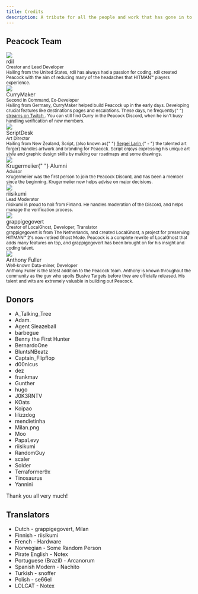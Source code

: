 ```yaml
---
title: Credits
description: A tribute for all the people and work that has gone in to making Peacock possible.
---
```


## Peacock Team

<div className="card">
    <div className="card__header">
        <div className="avatar">
            <img className="avatar__photo" src="/img/people/rdil.png" />
            <div className="avatar__intro">
                <div className="avatar__name">rdil</div>
                <small className="avatar__subtitle">
                    Creator and Lead Developer
                </small>
            </div>
        </div>
    </div>
    <div className="card__body">
        <small>
            Hailing from the United States, rdil has always had a passion for
            coding. rdil created Peacock with the aim of reducing many of the
            headaches that HITMAN&trade; players experience.
        </small>
    </div>
</div>

<div className="card">
    <div className="card__header">
        <div className="avatar">
            <img className="avatar__photo" src="/img/people/currymaker.png" />
            <div className="avatar__intro">
                <div className="avatar__name">CurryMaker</div>
                <small className="avatar__subtitle">
                    Second in Command, Ex-Developer
                </small>
            </div>
        </div>
    </div>
    <div className="card__body">
        <small>
            Hailing from Germany, CurryMaker helped build Peacock up in the
            early days. Developing crucial features like destinations pages and
            escalations. These days, he frequently{" "}
            <a
                href="https://twitch.tv/CurryMakerTV"
                target="_blank"
                rel="noopener noreferrer"
            >
                streams on Twitch
            </a>
            . You can still find Curry in the Peacock Discord, when he isn't busy
            handling verification of new members.
        </small>
    </div>
</div>

<div className="card">
    <div className="card__header">
        <div className="avatar">
            <img className="avatar__photo" src="/img/people/scriptdesk.png" />
            <div className="avatar__intro">
                <div className="avatar__name">ScriptDesk</div>
                <small className="avatar__subtitle">Art Director</small>
            </div>
        </div>
    </div>
    <div className="card__body">
        <small>
            Hailing from New Zealand, Script, (also known as{" "}
            <a
                href="https://hitman.fandom.com/wiki/Sergei_Larin"
                target="_blank"
                rel="noopener noreferrer"
            >
                Sergei Larin
            </a>
            {" - "}
            the talented art forger) handles artwork and branding for Peacock.
            Script enjoys expressing his unique art style and graphic design
            skills by making our roadmaps and some drawings.
        </small>
    </div>
</div>

<div className="card">
    <div className="card__header">
        <div className="avatar">
            <img className="avatar__photo" src="/img/people/krugermeiier.png" />
            <div className="avatar__intro">
                <div className="avatar__name">
                    Krugermeiier{" "}
                    <span className="badge badge--secondary">Alumni</span>
                </div>
                <small className="avatar__subtitle">Advisor</small>
            </div>
        </div>
    </div>
    <div className="card__body">
        <small>
            Krugermeiier was the first person to join the Peacock Discord, and
            has been a member since the beginning. Krugermeiier now helps advise
            on major decisions.
        </small>
    </div>
</div>

<div className="card">
    <div className="card__header">
        <div className="avatar">
            <img className="avatar__photo" src="/img/people/riisikumi.png" />
            <div className="avatar__intro">
                <div className="avatar__name">riisikumi</div>
                <small className="avatar__subtitle">Lead Moderator</small>
            </div>
        </div>
    </div>
    <div className="card__body">
        <small>
            riisikumi is proud to hail from Finland. He handles moderation of
            the Discord, and helps manage the verification process.
        </small>
    </div>
</div>

<div className="card">
    <div className="card__header">
        <div className="avatar">
            <img
                className="avatar__photo"
                src="/img/people/grappigegovert.png"
            />
            <div className="avatar__intro">
                <div className="avatar__name">grappigegovert</div>
                <small className="avatar__subtitle">
                    Creator of LocalGhost, Developer, Translator
                </small>
            </div>
        </div>
    </div>
    <div className="card__body">
        <small>
            grappigegovert is from The Netherlands, and created LocalGhost, a
            project for preserving HITMAN&trade; 2's now-retired Ghost Mode.
            Peacock is a complete rewrite of LocalGhost that adds many features
            on top, and grappigegovert has been brought on for his insight and
            coding talent.
        </small>
    </div>
</div>

<div className="card">
    <div className="card__header">
        <div className="avatar">
            <img
                className="avatar__photo"
                src="/img/people/anthonyfuller.png"
            />
            <div className="avatar__intro">
                <div className="avatar__name">Anthony Fuller</div>
                <small className="avatar__subtitle">
                    Well-known Data-miner, Developer
                </small>
            </div>
        </div>
    </div>
    <div className="card__body">
        <small>
            Anthony Fuller is the latest addition to the Peacock team. Anthony
            is known throughout the community as the guy who spoils Elusive
            Targets before they are officially released. His talent and wits are
            extremely valuable in building out Peacock.
        </small>
    </div>
</div>

## Donors

-   A_Talking_Tree
-   Adam.
-   Agent Sleazeball
-   barbegue
-   Benny the First Hunter
-   BernardoOne
-   BluntsNBeatz
-   Captain_Flipflop
-   d00nicus
-   dez
-   frankmav
-   Gunther
-   hugo
-   J0K3RNTV
-   KOats
-   Koipao
-   lilizzdog
-   mendietinha
-   Milan.png
-   Moo
-   PapaLevy
-   riisikumi
-   RandomGuy
-   scaler
-   Solder
-   Terraformer9x
-   Tinosaurus
-   Yannini

Thank you all very much!

## Translators

-   Dutch - grappigegovert, Milan
-   Finnish - riisikumi
-   French - Hardware
-   Norwegian - Some Random Person
-   Pirate English - Notex
-   Portuguese (Brazil) - Arcanorum
-   Spanish Modern - Nachito
-   Turkish - snoffer
-   Polish - se66el
-   LOLCAT - Notex
